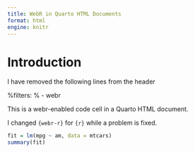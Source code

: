 ```yaml
---
title: WebR in Quarto HTML Documents
format: html
engine: knitr
---
```


# Introduction

I have removed the following lines from the header

%filters:
%  - webr

This is a webr-enabled code cell in a Quarto HTML document.

I changed `{webr-r}` for `{r}` while a problem is fixed.

```r
fit = lm(mpg ~ am, data = mtcars)
summary(fit)
```

